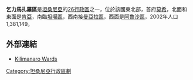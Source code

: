'''乞力馬扎羅區'''是[[坦桑尼亞|坦桑尼亞]]的[[坦桑尼亞行政區劃|26行政區]]之一，位於該國東北部，首府[[莫希|莫希]]，北面和東面是[[肯亞|肯亞]]，南臨[[坦噶區|坦噶區]]，西南接[[曼亞拉區|曼亞拉區]]，西面是[[阿魯沙區|阿魯沙區]]，2002年人口1,381,149。

==外部連結==
*[https://web.archive.org/web/20110724104734/http://www.citizendia.org/Moshi_Rural Kilimanaro Wards]

{{坦尚尼亞行政區劃}}

[[Category:坦桑尼亞行政區劃|Category:坦桑尼亞行政區劃]]


{{Tanzania-stub}}